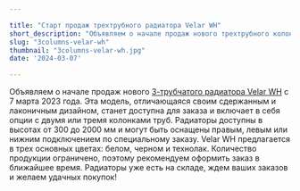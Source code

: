 ```yaml
---

title: "Старт продаж трехтрубного радиатора Velar WH"
short_description: "Объявляем о начале продаж нового трехтрубного колончатого радиатора VELAR WH с 7 марта 2023 года. "
slug: "3columns-velar-wh"
thumbnail: "3columns-velar-wh.jpg"
date: '2024-03-07'

---
```


Объявляем о начале продаж нового [<span class="text-red-500 hover:underline">3-трубчатого радиатора Velar WH</span>](/columns) с 7 марта 2023 года. Эта модель, отличающаяся своим сдержанным и лаконичным дизайном, станет доступна для заказа и включает в себя опции с двумя или тремя колонками труб. Радиаторы доступны в высотах от 300 до 2000 мм и могут быть оснащены правым, левым или нижним подключением по специальному заказу. Velar WH предлагается в трех основных цветах: белом, черном и технолак. Количество продукции ограничено, поэтому рекомендуем оформить заказ в ближайшее время. Радиаторы уже есть на складе, ждем ваших заказов и желаем удачных покупок!
